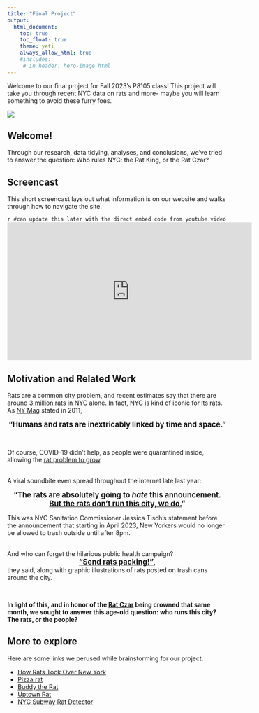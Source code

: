 ```yaml
---
title: "Final Project"
output:
  html_document:
    toc: true
    toc_float: true
    theme: yeti
    always_allow_html: true
    #includes:
     # in_header: hero-image.html 
---
```


Welcome to our final project for Fall 2023's P8105 class! This project will take you through recent NYC data on rats and more- maybe you will learn something to avoid these furry foes.

<img src="pics/rat-bg.png" style="max-width:100% height:auto">

## Welcome!

Through our research, data tidying, analyses, and conclusions, we've tried to answer the question: Who rules NYC: the Rat King, or the Rat Czar?

## Screencast
This short screencast lays out what information is on our website and walks through how to navigate the site.

`r #can update this later with the direct embed code from youtube video`
<iframe width="560" height="315" src="https://www.youtube.com/embed/cosTXRzBb0E" title="How NYC Became a Rat Kingdom 🐀" frameborder="0" allow="accelerometer; autoplay; clipboard-write; encrypted-media; gyroscope; picture-in-picture; web-share" allowfullscreen></iframe>


## Motivation and Related Work
Rats are a common city problem, and recent estimates say that there are around [3 million rats](https://pix11.com/news/morning/city-rat-population-reaches-3-million-pest-control-company-claims/) in NYC alone. In fact, NYC is kind of iconic for its rats. As [NY Mag](https://nymag.com/news/features/rats-2011-11/) stated in 2011,<br>

<big><center>**"Humans and rats are inextricably linked by time and space."**
</big></center><br>


Of course, COVID-19 didn't help, as people were quarantined inside, allowing the [rat problem to grow](https://english.elpais.com/usa/2022-06-13/the-rat-scourge-tarnishing-new-yorks-image-and-post-covid-recovery.html).


<br>A viral soundbite even spread throughout the internet late last year:

<center><big>**"The rats are absolutely going to _hate_ this announcement. [But the rats don't run this city, we do.](https://www.npr.org/2022/10/19/1130026635/new-york-is-fighting-rats-in-the-streets)"**</big></center>

This was NYC Sanitation Commissioner Jessica Tisch's statement before the announcement that starting in April 2023, New Yorkers would no longer be allowed to trash outside until after 8pm.

<br>And who can forget the hilarious public health campaign? <br>
<big><center>**["Send rats packing!"](https://www.nyc.gov/assets/queenscb2/downloads/pdf/notices/2023/SetoutTimes-Residential-Flyer-2023-02.pdf)**, </big></center>

they said, along with graphic illustrations of rats posted on trash cans around the city.
<p><br>

**In light of this, and in honor of the [Rat Czar](https://www.nyc.gov/office-of-the-mayor/news/249-23/mayor-adams-anoints-kathleen-corradi-nyc-s-first-ever-rat-czar-) being crowned that same month, we sought to answer this age-old question: who runs this city? The rats, or the people?**
<p>

## More to explore
Here are some links we perused while brainstorming for our project.

* [How Rats Took Over New York](https://youtu.be/cosTXRzBb0E)
* [Pizza rat](https://www.theguardian.com/world/video/2015/sep/21/pizza-rat-new-york-subway-video)
* [Buddy the Rat](https://untappedcities.com/2023/08/03/buddy-the-rat-tiktok/)
* [Uptown Rat](https://www.tiktok.com/@justasmallbird/video/7304051573041188127?_r=1&_t=8huZVoS7dOt)
* [NYC Subway Rat Detector](https://transitapp.com/rats)
